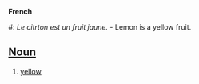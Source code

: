 '''French'''

#: ''Le citrton est un fruit jaune.'' - Lemon is a yellow fruit.
==[[Noun]]==
#[[yellow]]